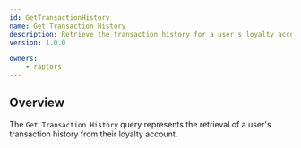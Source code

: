 ```yaml
---
id: GetTransactionHistory
name: Get Transaction History
description: Retrieve the transaction history for a user's loyalty account.
version: 1.0.0

owners:
    - raptors
---
```


## Overview

The `Get Transaction History` query represents the retrieval of a user's transaction history from their loyalty account.

<NodeGraph />